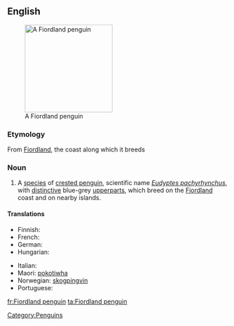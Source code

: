 ==English==
{{wikipedia}}
[[Image:Fiordland penguin (Mattern).jpg|200px|right|thumb|A Fiordland penguin]]

===Etymology===
From [[w:Fiordland|Fiordland]], the coast along which it breeds

===Noun===
{{en-noun|sg=[[Fiordland]] [[penguin]]}}

# A [[species]] of [[crested penguin]], scientific name ''[[Eudyptes pachyrhynchus]]'', with [[distinctive]] blue-grey [[upperparts]], which breed on the [[Fiordland]] coast and on nearby islands.

====Translations====
{{trans-top|Penguin}}
*Finnish: {{t|fi|vuonopingviini}}
*French: {{t|fr|gorfou du Fiordland |m}}
*German: {{t+|de|Dickschnabelpinguin|m}}
*Hungarian: {{t|hu|fjordlandi pingvin}}
{{trans-mid}}
*Italian: {{t-|it|pinguino del Fiordland|m}}
*Maori: [[pokotiwha]]
*Norwegian: [[skogpingvin]]
*Portuguese: {{t|pt|pinguim de Fiordland}}
{{trans-bottom}}
[[Category:Penguins]]

[[fr:Fiordland penguin]]
[[ta:Fiordland penguin]]